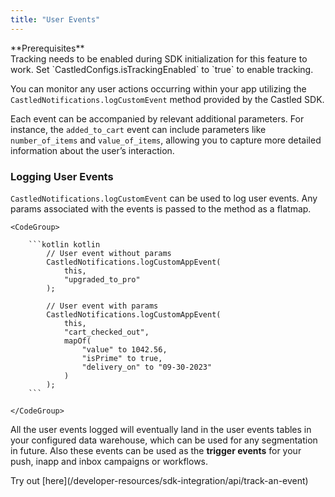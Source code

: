 ```yaml
---
title: "User Events"
---
```


<Note>
  **Prerequisites** <br />
  Tracking needs to be enabled during SDK initialization for this feature to work.
  Set `CastledConfigs.isTrackingEnabled` to `true` to enable tracking.
</Note>

You can monitor any user actions occurring within your app utilizing the `CastledNotifications.logCustomEvent` method provided by the Castled SDK.

Each event can be accompanied by relevant additional parameters. For instance, the `added_to_cart` event can include parameters
like `number_of_items` and `value_of_items`, allowing you to capture more detailed information about the user’s interaction.

### Logging User Events

`CastledNotifications.logCustomEvent` can be used to log user events. Any params associated with the events is passed to the method as a flatmap.

    <CodeGroup>

        ```kotlin kotlin
            // User event without params
            CastledNotifications.logCustomAppEvent(
                this,
                "upgraded_to_pro"
            );

            // User event with params
            CastledNotifications.logCustomAppEvent(
                this,
                "cart_checked_out",
                mapOf(
                    "value" to 1042.56,
                    "isPrime" to true,
                    "delivery_on" to "09-30-2023"
                )
            );
        ```

    </CodeGroup>

All the user events logged will eventually land in the user events tables in your configured data warehouse, which can be used for any segmentation in future.
Also these events can be used as the **trigger events** for your push, inapp and inbox campaigns or workflows.


<Note>
 Try out [here](/developer-resources/sdk-integration/api/track-an-event)
 </Note>
